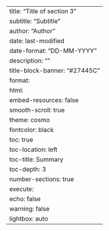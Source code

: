 ---
title: "Title of section 3"
subtitle: "Subtitle"
author: "Author"
date: last-modified
date-format: "DD-MM-YYYY"
description: ""
title-block-banner: "#27445C"
format: 
  html:
    embed-resources: false
    smooth-scroll: true
    theme: cosmo
    fontcolor: black
    toc: true
    toc-location: left
    toc-title: Summary
    toc-depth: 3
    number-sections: true
execute:
  echo: false
  warning: false
lightbox: auto
---